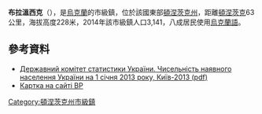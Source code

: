 {{No footnotes|time=2015-09-16T13:19:38+00:00}}
{{coord|48|15|18|N|38|20|1|E|scale:100000|display=title}}

'''布拉溫西克'''（{{lang-uk|Булавинське}}），是[[烏克蘭|烏克蘭]]的市級鎮，位於該國東部[[頓涅茨克州|頓涅茨克州]]，距離[[頓涅茨克|頓涅茨克]]63公里，海拔高度228米，2014年該市級鎮人口3,141，八成居民使用[[烏克蘭語|烏克蘭語]]。

==參考資料==
*[http://www.ukrstat.gov.ua/druk/publicat/kat_u/2013/sb/06_13/sb_nnas_2012.zip Державний комітет статистики України. Чисельність наявного населення України на 1 січня 2013 року, Київ-2013 (pdf)] {{Wayback|url=http://www.ukrstat.gov.ua/druk/publicat/kat_u/2013/sb/06_13/sb_nnas_2012.zip |date=20181115124447 }}
* [http://w1.c1.rada.gov.ua/pls/z7503/A005?rdat1=22.03.2014&rf7571=42747 Картка на сайті ВР]

{{DEFAULTSORT:Булавинське}}
[[Category:頓涅茨克州市級鎮|Category:頓涅茨克州市級鎮]]


{{Donetsk-geo-stub}}